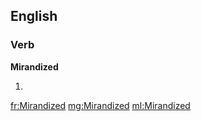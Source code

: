 ==English==

===Verb===
'''Mirandized'''

# {{en-past of|Mirandize}}

[[fr:Mirandized]]
[[mg:Mirandized]]
[[ml:Mirandized]]
